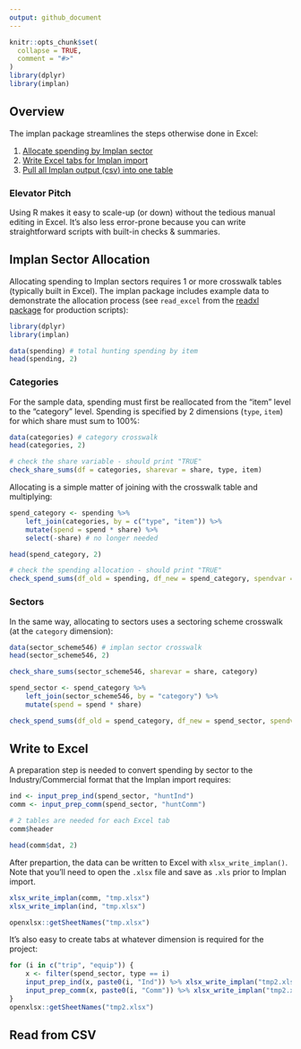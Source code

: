 ---
output: github_document
---
<!-- implan-transfer.md is generated from implan-transfer.Rmd. Please edit that file -->

```{r, include = FALSE}
knitr::opts_chunk$set(
  collapse = TRUE,
  comment = "#>"
)
library(dplyr)
library(implan)
```

## Overview

The implan package streamlines the steps otherwise done in Excel:

1. [Allocate spending by Implan sector](#implan-sector-allocation)
2. [Write Excel tabs for Implan import](#write-to-excel)
3. [Pull all Implan output (csv) into one table](#read-from-csv)

### Elevator Pitch

Using R makes it easy to scale-up (or down) without the tedious manual editing in Excel. It's also less error-prone because you can write straightforward scripts with built-in checks & summaries.

## Implan Sector Allocation

Allocating spending to Implan sectors requires 1 or more crosswalk tables (typically built in Excel). The implan package includes example data to demonstrate the allocation process (see `read_excel` from the [readxl package](https://readxl.tidyverse.org/) for production scripts):

```{r}
library(dplyr)
library(implan)

data(spending) # total hunting spending by item
head(spending, 2)
```

### Categories

For the sample data, spending must first be reallocated from the "item" level to the "category" level. Spending is specified by 2 dimensions (`type`, `item`) for which share must sum to 100%:

```{r}
data(categories) # category crosswalk
head(categories, 2)

# check the share variable - should print "TRUE"
check_share_sums(df = categories, sharevar = share, type, item)
```

Allocating is a simple matter of joining with the crosswalk table and multiplying:

```{r}
spend_category <- spending %>%
    left_join(categories, by = c("type", "item")) %>%
    mutate(spend = spend * share) %>%
    select(-share) # no longer needed

head(spend_category, 2)

# check the spending allocation - should print "TRUE"
check_spend_sums(df_old = spending, df_new = spend_category, spendvar = spend, type, item)
```

### Sectors

In the same way, allocating to sectors uses a sectoring scheme crosswalk (at the `category` dimension):


```{r}
data(sector_scheme546) # implan sector crosswalk
head(sector_scheme546, 2)

check_share_sums(sector_scheme546, sharevar = share, category)

spend_sector <- spend_category %>%
    left_join(sector_scheme546, by = "category") %>%
    mutate(spend = spend * share)

check_spend_sums(df_old = spend_category, df_new = spend_sector, spendvar = spend, category)
```

## Write to Excel

A preparation step is needed to convert spending by sector to the Industry/Commercial format that the Implan import requires:

```{r}
ind <- input_prep_ind(spend_sector, "huntInd")
comm <- input_prep_comm(spend_sector, "huntComm")

# 2 tables are needed for each Excel tab
comm$header

head(comm$dat, 2)
```

After prepartion, the data can be written to Excel with `xlsx_write_implan()`. Note that you'll need to open the `.xlsx` file and save as `.xls` prior to Implan import.

```{r}
xlsx_write_implan(comm, "tmp.xlsx")
xlsx_write_implan(ind, "tmp.xlsx")

openxlsx::getSheetNames("tmp.xlsx")
```

It's also easy to create tabs at whatever dimension is required for the project:

```{r}
for (i in c("trip", "equip")) {
    x <- filter(spend_sector, type == i)
    input_prep_ind(x, paste0(i, "Ind")) %>% xlsx_write_implan("tmp2.xlsx")
    input_prep_comm(x, paste0(i, "Comm")) %>% xlsx_write_implan("tmp2.xlsx")
}
openxlsx::getSheetNames("tmp2.xlsx")
```

## Read from CSV

```{r}

```

